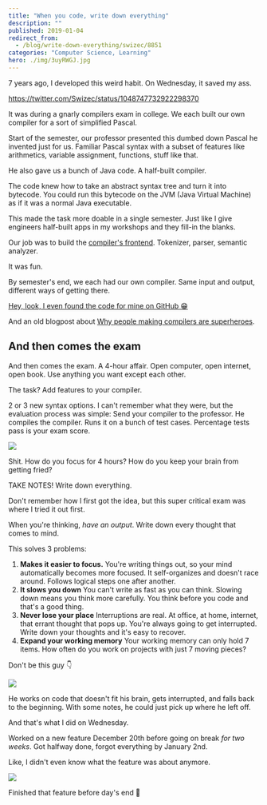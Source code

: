 ```yaml
---
title: "When you code, write down everything"
description: ""
published: 2019-01-04
redirect_from:
  - /blog/write-down-everything/swizec/8851
categories: "Computer Science, Learning"
hero: ./img/3uyRWGJ.jpg
---
```


7 years ago, I developed this weird habit. On Wednesday, it saved my ass.

https://twitter.com/Swizec/status/1048747732922298370

It was during a gnarly compilers exam in college. We each built our own compiler for a sort of simplified Pascal.

Start of the semester, our professor presented this dumbed down Pascal he invented just for us. Familiar Pascal syntax with a subset of features like arithmetics, variable assignment, functions, stuff like that.

He also gave us a bunch of Java code. A half-built compiler.

The code knew how to take an abstract syntax tree and turn it into bytecode. You could run this bytecode on the JVM (Java Virtual Machine) as if it was a normal Java executable.

This made the task more doable in a single semester. Just like I give engineers half-built apps in my workshops and they fill-in the blanks.

Our job was to build the [compiler's frontend](https://en.wikipedia.org/wiki/Compiler#Front_end). Tokenizer, parser, semantic analyzer.

It was fun.

By semester's end, we each had our own compiler. Same input and output, different ways of getting there.

[Hey, look, I even found the code for mine on GitHub 😁](https://github.com/Swizec/compilers-homework)

And an old blogpost about [Why people making compilers are superheroes](https://swizec.com/blog/why-people-making-compilers-are-superheroes/swizec/4616).

## And then comes the exam

And then comes the exam. A 4-hour affair. Open computer, open internet, open book. Use anything you want except each other.

The task? Add features to your compiler.

2 or 3 new syntax options. I can't remember what they were, but the evaluation process was simple: Send your compiler to the professor. He compiles the compiler. Runs it on a bunch of test cases. Percentage tests pass is your exam score.

![](./img/media-3oFzm0o2jMKftsaBoc-giphy.gif)

Shit. How do you focus for 4 hours? How do you keep your brain from getting fried?

TAKE NOTES! Write down everything.

Don't remember how I first got the idea, but this super critical exam was where I tried it out first.

When you're thinking, _have an output_. Write down every thought that comes to mind.

This solves 3 problems:

1.  **Makes it easier to focus.** You're writing things out, so your mind automatically becomes more focused. It self-organizes and doesn't race around. Follows logical steps one after another.
2.  **It slows you down** You can't write as fast as you can think. Slowing down means you think more carefully. You think before you code and that's a good thing.
3.  **Never lose your place** Interruptions are real. At office, at home, internet, that errant thought that pops up. You're always going to get interrupted. Write down your thoughts and it's easy to recover.
4.  **Expand your working memory** Your working memory can only hold 7 items. How often do you work on projects with just 7 moving pieces?

Don't be this guy 👇

![](./img/3uyRWGJ.jpg)

He works on code that doesn't fit his brain, gets interrupted, and falls back to the beginning. With some notes, he could just pick up where he left off.

And that's what I did on Wednesday.

Worked on a new feature December 20th before going on break _for two weeks_. Got halfway done, forgot everything by January 2nd.

Like, I didn't even know what the feature was about anymore.

![](https://swizec.com/blog/wp-content/uploads/2019/01/Photo_Jan_04_7_51_16_AM-e1546621167625-1024x768.jpg)

Finished that feature before day's end 🤘
